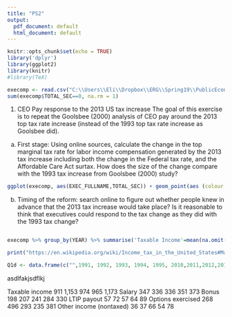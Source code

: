 ```yaml
---
title: "PS2"
output:
  pdf_document: default
  html_document: default
---
```


```r
knitr::opts_chunk$set(echo = TRUE)
library('dplyr')
library(ggplot2)
library(knitr)
#library(TeX)
```



```r
execomp <- read.csv("C:\\Users\\Eli\\Dropbox\\ERG\\Spring19\\PublicEcon\\HW2\\execucomp.csv")
sum(execomp$TOTAL_SEC==0, na.rm = 1)


```

1. CEO Pay response to the 2013 US tax increase
The goal of this exercise is to repeat the Goolsbee (2000) analysis of CEO pay around the
2013 top tax rate increase (instead of the 1993 top tax rate increase as Goolsbee did).
a) First stage: Using online sources, calculate the change in the top marginal tax rate for
labor income compensation generated by the 2013 tax increase including both the change in the
Federal tax rate, and the Affordable Care Act surtax. How does the size of the change compare
with the 1993 tax increase from Goolsbee (2000) study?



```r
ggplot(execomp, aes(EXEC_FULLNAME,TOTAL_SEC)) + geom_point(aes (colour = YEAR))# )  + facet_grid(YEAR ~ .)


```
b) Timing of the reform: search online to figure out whether people knew in advance that
the 2013 tax increase would take place? Is it reasonable to think that executives could respond
to the tax change as they did with the 1993 tax change?

```r
```

```r
execomp %>% group_by(YEAR) %>% summarise('Taxable Income'=mean(na.omit(TDC1)),SALARY=mean(na.omit(SALARY)),Bonus=mean(na.omit(BONUS)), LTIP=mean(na.omit(LTIP)),Options=mean(na.omit(OPTION_AWARDS_FV)),'Other Compensation'=mean(na.omit(OTHCOMP))) %>% t()

print("https://en.wikipedia.org/wiki/Income_tax_in_the_United_States#Marginal_tax_rates_since_2008")

Q1d <- data.frame(c("",1991, 1992, 1993, 1994, 1995, 2010,2011,2012,2013,2014),c("Taxable Income", 911, 1153, 974, 965, 1173,999,999,999,999,999))

```

asdlfakjsdflkj

Taxable income 911 1,153 974 965 1,173
Salary 347 336 336 351 373
Bonus 198 207 241 284 330
LTIP payout 57 72 57 64 89
Options exercised 268 496 293 235 381
Other income (nontaxed) 36 37 66 54 78


